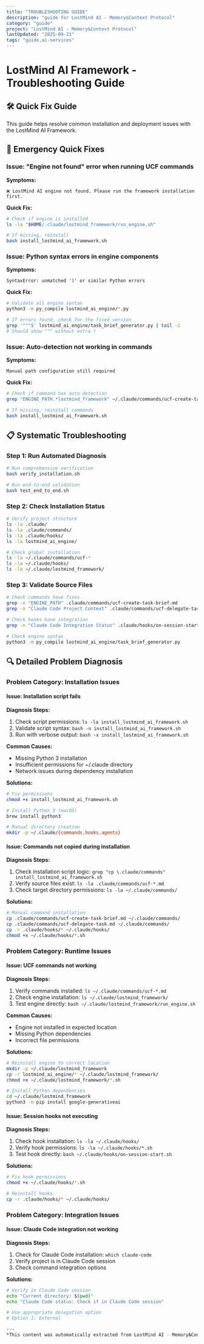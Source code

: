 ```yaml
---
title: "TROUBLESHOOTING GUIDE"
description: "guide for LostMind AI - Memory&Context Protocol"
category: "guide"
project: "LostMind AI - Memory&Context Protocol"
lastUpdated: "2025-09-21"
tags: "guide,ai-services"
---
```


# LostMind AI Framework - Troubleshooting Guide

## 🛠 Quick Fix Guide

This guide helps resolve common installation and deployment issues with the LostMind AI Framework.

## 🚨 Emergency Quick Fixes

### Issue: "Engine not found" error when running UCF commands

**Symptoms:**
```
❌ LostMind AI engine not found. Please run the framework installation first.
```

**Quick Fix:**
```bash
# Check if engine is installed
ls -la "$HOME/.claude/lostmind_framework/run_engine.sh"

# If missing, reinstall
bash install_lostmind_ai_framework.sh
```

### Issue: Python syntax errors in engine components

**Symptoms:**
```
SyntaxError: unmatched ')' or similar Python errors
```

**Quick Fix:**
```bash
# Validate all engine syntax
python3 -m py_compile lostmind_ai_engine/*.py

# If errors found, check for the fixed version
grep '"""$' lostmind_ai_engine/task_brief_generator.py | tail -1
# Should show """ without extra )
```

### Issue: Auto-detection not working in commands

**Symptoms:**
```
Manual path configuration still required
```

**Quick Fix:**
```bash
# Check if command has auto-detection
grep "ENGINE_PATH.*lostmind_framework" ~/.claude/commands/ucf-create-task-brief.md

# If missing, reinstall commands
bash install_lostmind_ai_framework.sh
```

## 📋 Systematic Troubleshooting

### Step 1: Run Automated Diagnosis

```bash
# Run comprehensive verification
bash verify_installation.sh

# Run end-to-end validation
bash test_end_to_end.sh
```

### Step 2: Check Installation Status

```bash
# Verify project structure
ls -la .claude/
ls -la .claude/commands/
ls -la .claude/hooks/
ls -la lostmind_ai_engine/

# Check global installation
ls -la ~/.claude/commands/ucf-*
ls -la ~/.claude/hooks/
ls -la ~/.claude/lostmind_framework/
```

### Step 3: Validate Source Files

```bash
# Check commands have fixes
grep -n "ENGINE_PATH" .claude/commands/ucf-create-task-brief.md
grep -n "Claude Code Project Context" .claude/commands/ucf-delegate-task.md

# Check hooks have integration
grep -n "Claude Code Integration Status" .claude/hooks/on-session-start.sh

# Check engine syntax
python3 -m py_compile lostmind_ai_engine/task_brief_generator.py
```

## 🔍 Detailed Problem Diagnosis

### Problem Category: Installation Issues

#### Issue: Installation script fails

**Diagnosis Steps:**
1. Check script permissions: `ls -la install_lostmind_ai_framework.sh`
2. Validate script syntax: `bash -n install_lostmind_ai_framework.sh`
3. Run with verbose output: `bash -x install_lostmind_ai_framework.sh`

**Common Causes:**
- Missing Python 3 installation
- Insufficient permissions for ~/.claude directory
- Network issues during dependency installation

**Solutions:**
```bash
# Fix permissions
chmod +x install_lostmind_ai_framework.sh

# Install Python 3 (macOS)
brew install python3

# Manual directory creation
mkdir -p ~/.claude/{commands,hooks,agents}
```

#### Issue: Commands not copied during installation

**Diagnosis Steps:**
1. Check installation script logic: `grep "cp \.claude/commands" install_lostmind_ai_framework.sh`
2. Verify source files exist: `ls -la .claude/commands/ucf-*.md`
3. Check target directory permissions: `ls -la ~/.claude/commands/`

**Solutions:**
```bash
# Manual command installation
cp .claude/commands/ucf-create-task-brief.md ~/.claude/commands/
cp .claude/commands/ucf-delegate-task.md ~/.claude/commands/
cp -r .claude/hooks/* ~/.claude/hooks/
chmod +x ~/.claude/hooks/*.sh
```

### Problem Category: Runtime Issues

#### Issue: UCF commands not working

**Diagnosis Steps:**
1. Verify commands installed: `ls ~/.claude/commands/ucf-*.md`
2. Check engine installation: `ls ~/.claude/lostmind_framework/`
3. Test engine directly: `bash ~/.claude/lostmind_framework/run_engine.sh`

**Common Causes:**
- Engine not installed in expected location
- Missing Python dependencies
- Incorrect file permissions

**Solutions:**
```bash
# Reinstall engine to correct location
mkdir -p ~/.claude/lostmind_framework
cp -r lostmind_ai_engine/* ~/.claude/lostmind_framework/
chmod +x ~/.claude/lostmind_framework/*.sh

# Install Python dependencies
cd ~/.claude/lostmind_framework
python3 -m pip install google-generativeai
```

#### Issue: Session hooks not executing

**Diagnosis Steps:**
1. Check hook installation: `ls -la ~/.claude/hooks/`
2. Verify hook permissions: `ls -la ~/.claude/hooks/*.sh`
3. Test hook directly: `bash ~/.claude/hooks/on-session-start.sh`

**Solutions:**
```bash
# Fix hook permissions
chmod +x ~/.claude/hooks/*.sh

# Reinstall hooks
cp -r .claude/hooks/* ~/.claude/hooks/
```

### Problem Category: Integration Issues

#### Issue: Claude Code integration not working

**Diagnosis Steps:**
1. Check for Claude Code installation: `which claude-code`
2. Verify project is in Claude Code session
3. Check command integration options

**Solutions:**
```bash
# Verify in Claude Code session
echo "Current directory: $(pwd)"
echo "Claude Code status: Check if in Claude Code session"

# Use appropriate delegation option
# Option 1: External 

---
*This content was automatically extracted from LostMind AI - Memory&Context Protocol. For the most up-to-date information, refer to the source project.*
